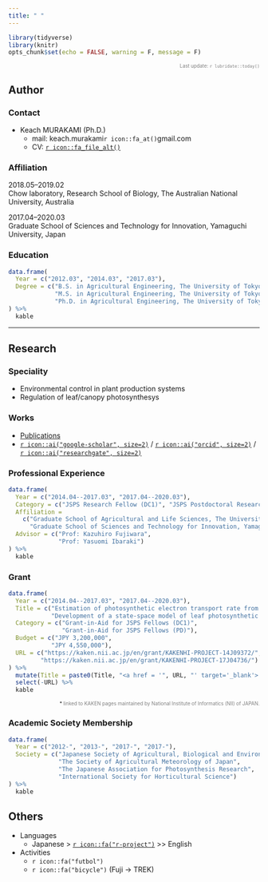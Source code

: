 ```yaml
---
title: " "
---
```


```r
library(tidyverse)
library(knitr)
opts_chunk$set(echo = FALSE, warning = F, message = F)
```

<div style="text-align: right; font-size: .7em">
<FONT color="grey">Last update: `r lubridate::today()`  </FONT>
</div>

## Author

### Contact 

- Keach MURAKAMI (Ph.D.)  
    - mail: keach.murakami`r icon::fa_at()`gmail.com
    - CV: [`r icon::fa_file_alt()`](https://www.dropbox.com/sh/iifrhaxt3rauv0m/AACqpUHhxcXPIaoColJHmKLaa?preview=CV.pdf)

### Affiliation

2018.05--2019.02  
Chow laboratory, Research School of Biology, The Australian National University, Australia

2017.04--2020.03  
Graduate School of Sciences and Technology for Innovation, Yamaguchi University, Japan

### Education

```r
data.frame(
  Year = c("2012.03", "2014.03", "2017.03"),
  Degree = c("B.S. in Agricultural Engineering, The University of Tokyo",
             "M.S. in Agricultural Engineering, The University of Tokyo",
             "Ph.D. in Agricultural Engineering, The University of Tokyo")
) %>%
  kable
```

---

## Research

### Speciality

- Environmental control in plant production systems
- Regulation of leaf/canopy photosynthesys

### Works

- [Publications](https://keachmurakami.github.io/page/publication_list/)
- [`r icon::ai("google-scholar", size=2)`](https://scholar.google.co.jp/citations?user=IgtMr-oAAAAJ&hl=en) / [`r icon::ai("orcid", size=2)`](https://orcid.org/0000-0001-8150-9535) / [`r icon::ai("researchgate", size=2)`](https://www.researchgate.net/profile/Keach_Murakami) 

### Professional Experience

```r
data.frame(
  Year = c("2014.04--2017.03", "2017.04--2020.03"),
  Category = c("JSPS Research Fellow (DC1)", "JSPS Postdoctoral Research Fellow (PD)"),
  Affiliation =
    c("Graduate School of Agricultural and Life Sciences, The University of Tokyo, Japan",
      "Graduate School of Sciences and Technology for Innovation, Yamaguchi University, Japan"),
  Advisor = c("Prof: Kazuhiro Fujiwara",
              "Prof: Yasuomi Ibaraki")
) %>%
  kable
```

### Grant

```r
data.frame(
  Year = c("2014.04--2017.03", "2017.04--2020.03"),
  Title = c("Estimation of photosynthetic electron transport rate from light spectrum based on photochemical reactions at photosystems",
            "Development of a state-space model of leaf photosynthetic characteristics for prediction and regulation of whole-plant photosynthesis"),
  Category = c("Grant-in-Aid for JSPS Fellows (DC1)",
               "Grant-in-Aid for JSPS Fellows (PD)"),
  Budget = c("JPY 3,200,000", 
            "JPY 4,550,000"),
  URL = c("https://kaken.nii.ac.jp/en/grant/KAKENHI-PROJECT-14J09372/",
         "https://kaken.nii.ac.jp/en/grant/KAKENHI-PROJECT-17J04736/")
) %>%
  mutate(Title = paste0(Title, "<a href = '", URL, "' target='_blank'> (link)</a>")) %>%
  select(-URL) %>%
  kable
```

<div style="text-align: right; font-size: .7em">
\* <FONT color="grey">linked to KAKEN pages maintained by National Institute of Informatics (NII) of JAPAN.</FONT>
</div>

### Academic Society Membership

```r
data.frame(
  Year = c("2012-", "2013-", "2017-", "2017-"),
  Society = c("Japanese Society of Agricultural, Biological and Environmental Engineers and Scientists",
              "The Society of Agricultural Meteorology of Japan",
              "The Japanese Association for Photosynthesis Research",
              "International Society for Horticultural Science")
) %>%
  kable
```

## Others

- Languages
    - Japanese > [`r icon::fa("r-project")`](https://www.r-project.org/) >> English
- Activities
    - `r icon::fa("futbol")`
    - `r icon::fa("bicycle")` (Fuji -> TREK)
